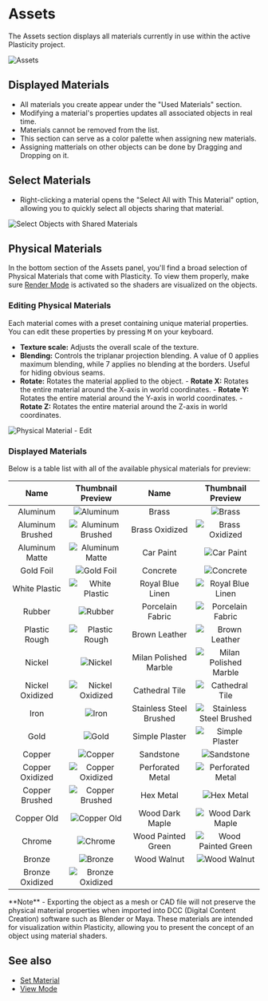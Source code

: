 
# Assets

The Assets section displays all materials currently in use within the active Plasticity project. 

![Assets](/img/assets.png)

## Displayed Materials

- All materials you create appear under the "Used Materials" section.
- Modifying a material's properties updates all associated objects in real time. 
- Materials cannot be removed from the list.
- This section can serve as a color palette when assigning new materials.
- Assigning matterials on other objects can be done by Dragging and Dropping on it.

## Select Materials

- Right-clicking a material opens the "Select All with This Material" option, allowing you to quickly select all objects sharing that material.

![Select Objects with Shared Materials](/img/assets-select-materials.png)

## Physical Materials

In the bottom section of the Assets panel, you'll find a broad selection of Physical Materials that come with Plasticity. To view them properly, make sure [Render Mode](/plasticity-essentials/render-mode) is activated so the shaders are visualized on the objects. 

### Editing Physical Materials

Each material comes with a preset containing unique material properties. You can edit these properties by pressing <kbd>M</kbd> on your keyboard.

- **Texture scale:** Adjusts the overall scale of the texture.
- **Blending:** Controls the triplanar projection blending. A value of 0 applies maximum blending, while 7 applies no blending at the borders. Useful for hiding obvious seams.
- **Rotate:** Rotates the material applied to the object.
            - **Rotate X:** Rotates the entire material around the X-axis in world coordinates.
            - **Rotate Y:** Rotates the entire material around the Y-axis in world coordinates.
            - **Rotate Z:** Rotates the entire material around the Z-axis in world coordinates.

![Physical Material - Edit](/img/physical-materials.png)

<VideoPlayer fileName="physical-material"/>

### Displayed Materials

Below is a table list with all of the available physical materials for preview:

| Name   | Thumbnail Preview   | Name   | Thumbnail Preview    |
|:------:|:---------------------:|:------:|:----------------------:|
|Aluminum |![Aluminum](/img/aluminum.png)| Brass   | ![Brass](/img/brass.png)  |
|Aluminum Brushed|![Aluminum Brushed](/img/aluminum-brushed.png)| Brass Oxidized  | ![Brass Oxidized](/img/brass-oxidized.png)   |
|Aluminum Matte|![Aluminum Matte](/img/aluminum-matte.png)| Car Paint   | ![Car Paint](/img/car-paint.png) |
|Gold Foil | ![Gold Foil](/img/gold-foil.png)  | Concrete     | ![Concrete](/img/concrete.png)  |
|White Plastic | ![White Plastic](/img/white-plastic.png) | Royal Blue Linen      | ![Royal Blue Linen](/img/royal-blue-linen.png)  |
|Rubber | ![Rubber](/img/rubber.png) | Porcelain Fabric  | ![Porcelain Fabric](/img/porcelain-fabric.png)  |
|Plastic Rough | ![Plastic Rough](/img/plastic-rough.png)  | Brown Leather     | ![Brown Leather](/img/brown-leather.png) |
|Nickel | ![Nickel](/img/nickel.png)  | Milan Polished Marble     | ![Milan Polished Marble](/img/milan-polished-marble.png)   |
|Nickel Oxidized | ![Nickel Oxidized](/img/nickel-oxidized.png)   | Cathedral Tile     | ![Cathedral Tile](/img/cathedral-tile.png) |
|Iron | ![Iron](/img/iron.png)  | Stainless Steel Brushed     | ![Stainless Steel Brushed](/img/stainless-steel-brushed.png) |
|Gold | ![Gold](/img/gold.png)   |  Simple Plaster    | ![Simple Plaster](/img/simple-plaster.png)  |
|Copper | ![Copper](/img/copper.png)   |Sandstone    | ![Sandstone](/img/sandstone.png) |
|Copper Oxidized    | ![Copper Oxidized](/img/copper-oxidized.png)  |  Perforated Metal    | ![Perforated Metal](/img/perforated-netal.png) |
|Copper Brushed   | ![Copper Brushed](/img/copper-brushed.png)  | Hex Metal    | ![Hex Metal](/img/hex-metal.png) |
|Copper Old    | ![Copper Old](/img/copper-old.png)   | Wood Dark Maple    | ![Wood Dark Maple](/img/wood-dark-maple.png)  |
|Chrome    | ![Chrome](/img/chrome.png)   | Wood Painted Green    | ![Wood Painted Green](/img/wood-painted-green.png)   |
|Bronze    | ![Bronze](/img/bronze.png)   | Wood Walnut    | ![Wood Walnut](/img/wood-walnut.png)  |
|Bronze Oxidized    | ![Bronze Oxidized](/img/bronze-oxidized.png)   |    |    |

<Callout type="info" emoji="🗒️">
**Note**
- Exporting the object as a mesh or CAD file will not preserve the physical material properties when imported into DCC (Digital Content Creation) software such as Blender or Maya. These materials are intended for visualization within Plasticity, allowing you to present the concept of an object using material shaders.
</Callout>

## See also
- [Set Material](/common/set-material)
- [View Mode](/plasticity-essentials/view-mode)
